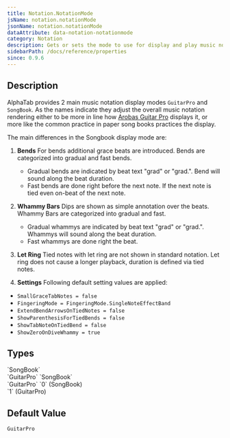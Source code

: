 ```yaml
---
title: Notation.NotationMode
jsName: notation.notationMode
jsonName: notation.notationMode
dataAttribute: data-notation-notationmode
category: Notation
description: Gets or sets the mode to use for display and play music notation elements.
sidebarPath: /docs/reference/properties
since: 0.9.6
---
```



## Description

AlphaTab provides 2 main music notation display modes `GuitarPro` and `SongBook`. 
As the names indicate they adjust the overall music notation rendering either to be more in line how [Arobas Guitar Pro](https://www.guitar-pro.com) displays it,
or more like the common practice in paper song books practices the display.

The main differences in the Songbook display mode are: 

1. **Bends**
For bends additional grace beats are introduced. Bends are categorized into gradual and fast bends.
    * Gradual bends are indicated by beat text "grad" or "grad.". Bend will sound along the beat duration.
    * Fast bends are done right before the next note. If the next note is tied even on-beat of the next note.
2.  **Whammy Bars**
Dips are shown as simple annotation over the beats. Whammy Bars are categorized into gradual and fast. 
    * Gradual whammys are indicated by beat text "grad" or "grad.". Whammys will sound along the beat duration.
    * Fast whammys are done right the beat. 

3. **Let Ring**
Tied notes with let ring are not shown in standard notation. Let ring does not cause a longer playback, duration is defined via tied notes. 
            
4. **Settings**
Following default setting values are applied:
* `SmallGraceTabNotes = false`
* `FingeringMode = FingeringMode.SingleNoteEffectBand`
* `ExtendBendArrowsOnTiedNotes = false`
* `ShowParenthesisForTiedBends = false`
* `ShowTabNoteOnTiedBend = false`
* `ShowZeroOnDiveWhammy = true`

<PropertyDescription metadata={metadata} />

## Types

<TypeTable>
    <TypeRow name="AlphaTab.DisplayMode" type="net">
        `SongBook`<br />
        `GuitarPro`
    </TypeRow>
    <TypeRow name="string" type="json-html">
        `SongBook`<br />
        `GuitarPro`
    </TypeRow>
    <TypeRow name="int" type="js-html">
        `0` (SongBook)<br />
        `1` (GuitarPro)
    </TypeRow>
</TypeTable>

## Default Value

`GuitarPro`